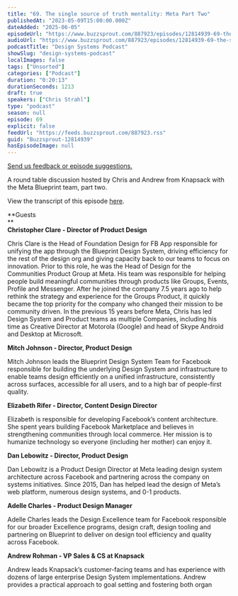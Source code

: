 ```yaml
---
title: "69. The single source of truth mentality: Meta Part Two"
publishedAt: "2023-05-09T15:00:00.000Z"
dateAdded: "2025-06-05"
episodeUrl: "https://www.buzzsprout.com/887923/episodes/12814939-69-the-single-source-of-truth-mentality-meta-part-two.mp3"
audioUrl: "https://www.buzzsprout.com/887923/episodes/12814939-69-the-single-source-of-truth-mentality-meta-part-two.mp3"
podcastTitle: "Design Systems Podcast"
showSlug: "design-systems-podcast"
localImages: false
tags: ["Unsorted"]
categories: ["Podcast"]
duration: "0:20:13"
durationSeconds: 1213
draft: true
speakers: ["Chris Strahl"]
type: "podcast"
season: null
episode: 69
explicit: false
feedUrl: "https://feeds.buzzsprout.com/887923.rss"
guid: "Buzzsprout-12814939"
hasEpisodeImage: null
---
```

[Send us feedback or episode suggestions.](https://www.buzzsprout.com/twilio/text_messages/887923/open_sms)

A round table discussion hosted by Chris and Andrew from Knapsack with the Meta Blueprint team, part two.  
  
View the transcript of this episode [here](https://docs.google.com/document/d/1kAgDsVuDN6yrVE5RYUZ-8rCXTT6uwi-N/edit).  
  
**Guests  
**  
**Christopher Clare - Director of Product Design**  
  
Chris Clare is the Head of Foundation Design for FB App responsible for unifying the app through the Blueprint Design System, driving efficiency for the rest of the design org and giving capacity back to our teams to focus on innovation. Prior to this role, he was the Head of Design for the Communities Product Group at Meta. His team was responsible for helping people build meaningful communities through products like Groups, Events, Profile and Messenger. After he joined the company 7.5 years ago to help rethink the strategy and experience for the Groups Product, it quickly became the top priority for the company who changed their mission to be community driven. In the previous 15 years before Meta, Chris has led Design System and Product teams as multiple Companies, including his time as Creative Director at Motorola (Google) and head of Skype Android and Desktop at Microsoft.  
  
**Mitch Johnson - Director, Product Design**  
  
Mitch Johnson leads the Blueprint Design System Team for Facebook responsible for building the underlying Design System and infrastructure to enable teams design efficiently on a unified infrastructure, consistently across surfaces, accessible for all users, and to a high bar of people-first quality.  
  
**Elizabeth Rifer - Director, Content Design Director**  
  
Elizabeth is responsible for developing Facebook’s content architecture. She spent years building Facebook Marketplace and believes in strengthening communities through local commerce. Her mission is to humanize technology so everyone (including her mother) can enjoy it.  
  
**Dan Lebowitz - Director, Product Design**  
  
Dan Lebowitz is a Product Design Director at Meta leading design system architecture across Facebook and partnering across the company on systems initiatives. Since 2015, Dan has helped lead the design of Meta’s web platform, numerous design systems, and 0-1 products.  
  
**Adelle Charles - Product Design Manager**  
  
Adelle Charles leads the Design Excellence team for Facebook responsible for our broader Excellence programs, design craft, design tooling and partnering on Blueprint to deliver on design tool efficiency and quality across Facebook.  
  
**Andrew Rohman - VP Sales & CS at Knapsack**  
  
Andrew leads Knapsack’s customer-facing teams and has experience with dozens of large enterprise Design System implementations. Andrew provides a practical approach to goal setting and fostering both organ

